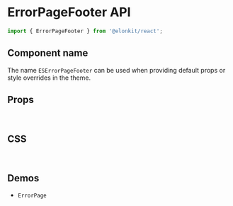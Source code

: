 
<Meta title="Components API/ErrorPageFooter" />

# ErrorPageFooter API

```js
import { ErrorPageFooter } from '@elonkit/react';
```

## Component name

The name `ESErrorPageFooter` can be used when providing default props or style overrides in the theme.

## Props

<TableInterface name="ErrorPageFooterProps" variant="props" />

<br />

## CSS

<TableInterface name="ErrorPageFooterClasses" variant="css" />

<br />

## Demos

<ul>
  <li>
    <LinkTo kind="components-ErrorPage" story="demo">
      <code>ErrorPage</code>
    </LinkTo>
  </li>
</ul>
